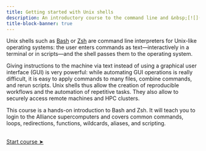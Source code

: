 ```yaml
---
title: Getting started with Unix shells
description: An introductory course to the command line and &nbsp;[![](img/logo_bash.png){width="1.5em" fig-alt="noshadow"}](https://www.gnu.org/software/bash/) / &nbsp;[![](img/logo_zsh.svg){width="1.2em" fig-alt="noshadow"}](https://www.zsh.org/) &nbsp;scripting
title-block-banner: true
---
```


:::{.topdef}

Unix shells such as [Bash](https://www.gnu.org/software/bash/) or [Zsh](https://www.zsh.org/) are command line interpreters for Unix-like operating systems: the user enters commands as text—interactively in a terminal or in scripts—and the shell passes them to the operating system.

Giving instructions to the machine via text instead of using a graphical user interface (GUI) is very powerful: while automating GUI operations is really difficult, it is easy to apply commands to many files, combine commands, and rerun scripts. Unix shells thus allow the creation of reproducible workflows and the automation of repetitive tasks. They also allow to securely access remote machines and HPC clusters.

This course is a hands-on introduction to Bash and Zsh. It will teach you to login to the Alliance supercomputers and covers common commands, loops, redirections, functions, wildcards, aliases, and scripting.

:::

<br>
[[Start course ➤](intro_intro.qmd)]{.topinline}

